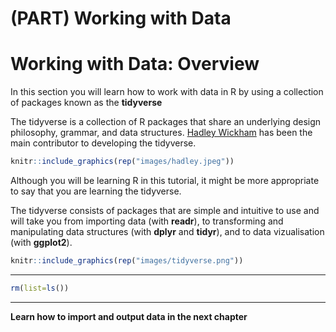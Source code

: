 # (PART) Working with Data {-}

# Working with Data: Overview {-}

In this section you will learn how to work with data in R by using a collection of packages known as the **tidyverse**

The tidyverse is a collection of R packages that share an underlying design philosophy, grammar, and data structures. [Hadley Wickham](http://hadley.nz) has been the main contributor to developing the tidyverse.

```r
knitr::include_graphics(rep("images/hadley.jpeg"))
```

Although you will be learning R in this tutorial, it might be more appropriate to say that you are learning the tidyverse.

The tidyverse consists of packages that are simple and intuitive to use and will take you from importing data (with **readr**), to transforming and manipulating data structures (with **dplyr** and **tidyr**), and to data vizualisation (with **ggplot2**).


```r
knitr::include_graphics(rep("images/tidyverse.png"))
```

********

```r
rm(list=ls())
```

********

**Learn how to import and output data in the next chapter**